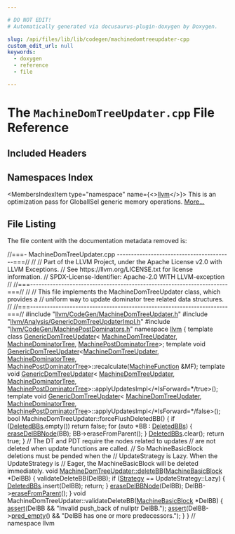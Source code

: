```yaml
---

# DO NOT EDIT!
# Automatically generated via docusaurus-plugin-doxygen by Doxygen.

slug: /api/files/lib/lib/codegen/machinedomtreeupdater-cpp
custom_edit_url: null
keywords:
  - doxygen
  - reference
  - file

---
```





# The `MachineDomTreeUpdater.cpp` File Reference

<DoxygenPage pluginConfig={pluginConfig}>



## Included Headers

<IncludesList>
<IncludesListItem
  filePath="llvm/CodeGen/MachineDomTreeUpdater.h"
  permalink="/docs/api/files/include/include/llvm/include/llvm/codegen/machinedomtreeupdater-h"
  isLocal="true" />
<IncludesListItem
  filePath="llvm/Analysis/GenericDomTreeUpdaterImpl.h"
  permalink="/docs/api/files/include/include/llvm/include/llvm/analysis/genericdomtreeupdaterimpl-h"
  isLocal="true" />
<IncludesListItem
  filePath="llvm/CodeGen/MachinePostDominators.h"
  permalink="/docs/api/files/include/include/llvm/include/llvm/codegen/machinepostdominators-h"
  isLocal="true" />
</IncludesList>

## Namespaces Index

<MembersIndex>

<MembersIndexItem
  type="namespace"
  name={<><a href="/docs/api/namespaces/llvm">llvm</a></>}>
This is an optimization pass for GlobalISel generic memory operations. <a href="/docs/api/namespaces/llvm/#details">More...</a>
</MembersIndexItem>

</MembersIndex>


## File Listing

The file content with the documentation metadata removed is:

<ProgramListing>

<Link id="l00001" /><CodeLine lineNumber="1"><Highlight kind="comment">//===- MachineDomTreeUpdater.cpp -----------------------------------------===//</Highlight><Highlight kind="normal"></Highlight></CodeLine>
<Link id="l00002" /><CodeLine lineNumber="2"><Highlight kind="normal"></Highlight><Highlight kind="comment">//</Highlight><Highlight kind="normal"></Highlight></CodeLine>
<Link id="l00003" /><CodeLine lineNumber="3"><Highlight kind="normal"></Highlight><Highlight kind="comment">// Part of the LLVM Project, under the Apache License v2.0 with LLVM Exceptions.</Highlight><Highlight kind="normal"></Highlight></CodeLine>
<Link id="l00004" /><CodeLine lineNumber="4"><Highlight kind="normal"></Highlight><Highlight kind="comment">// See https://llvm.org/LICENSE.txt for license information.</Highlight><Highlight kind="normal"></Highlight></CodeLine>
<Link id="l00005" /><CodeLine lineNumber="5"><Highlight kind="normal"></Highlight><Highlight kind="comment">// SPDX-License-Identifier: Apache-2.0 WITH LLVM-exception</Highlight><Highlight kind="normal"></Highlight></CodeLine>
<Link id="l00006" /><CodeLine lineNumber="6"><Highlight kind="normal"></Highlight><Highlight kind="comment">//</Highlight><Highlight kind="normal"></Highlight></CodeLine>
<Link id="l00007" /><CodeLine lineNumber="7"><Highlight kind="normal"></Highlight><Highlight kind="comment">//===----------------------------------------------------------------------===//</Highlight><Highlight kind="normal"></Highlight></CodeLine>
<Link id="l00008" /><CodeLine lineNumber="8"><Highlight kind="normal"></Highlight><Highlight kind="comment">//</Highlight><Highlight kind="normal"></Highlight></CodeLine>
<Link id="l00009" /><CodeLine lineNumber="9"><Highlight kind="normal"></Highlight><Highlight kind="comment">// This file implements the MachineDomTreeUpdater class, which provides a</Highlight><Highlight kind="normal"></Highlight></CodeLine>
<Link id="l00010" /><CodeLine lineNumber="10"><Highlight kind="normal"></Highlight><Highlight kind="comment">// uniform way to update dominator tree related data structures.</Highlight><Highlight kind="normal"></Highlight></CodeLine>
<Link id="l00011" /><CodeLine lineNumber="11"><Highlight kind="normal"></Highlight><Highlight kind="comment">//</Highlight><Highlight kind="normal"></Highlight></CodeLine>
<Link id="l00012" /><CodeLine lineNumber="12"><Highlight kind="normal"></Highlight><Highlight kind="comment">//===----------------------------------------------------------------------===//</Highlight><Highlight kind="normal"></Highlight></CodeLine>
<Link id="l00013" /><CodeLine lineNumber="13"><Highlight kind="normal"></Highlight></CodeLine>
<Link id="l00014" /><CodeLine lineNumber="14"><Highlight kind="normal"></Highlight><Highlight kind="preprocessor">#include &quot;<a href="/docs/api/files/include/include/llvm/include/llvm/codegen/machinedomtreeupdater-h">llvm/CodeGen/MachineDomTreeUpdater.h</a>&quot;</Highlight><Highlight kind="normal"></Highlight></CodeLine>
<Link id="l00015" /><CodeLine lineNumber="15"><Highlight kind="normal"></Highlight><Highlight kind="preprocessor">#include &quot;<a href="/docs/api/files/include/include/llvm/include/llvm/analysis/genericdomtreeupdaterimpl-h">llvm/Analysis/GenericDomTreeUpdaterImpl.h</a>&quot;</Highlight><Highlight kind="normal"></Highlight></CodeLine>
<Link id="l00016" /><CodeLine lineNumber="16"><Highlight kind="normal"></Highlight><Highlight kind="preprocessor">#include &quot;<a href="/docs/api/files/include/include/llvm/include/llvm/codegen/machinepostdominators-h">llvm/CodeGen/MachinePostDominators.h</a>&quot;</Highlight><Highlight kind="normal"></Highlight></CodeLine>
<Link id="l00017" /><CodeLine lineNumber="17"><Highlight kind="normal"></Highlight></CodeLine>
<Link id="l00018" /><CodeLine lineNumber="18"><Highlight kind="normal"></Highlight><Highlight kind="keyword">namespace </Highlight><Highlight kind="normal"><a href="/docs/api/namespaces/llvm">llvm</a> &#123;</Highlight></CodeLine>
<Link id="l00019" /><CodeLine lineNumber="19"><Highlight kind="normal"></Highlight></CodeLine>
<Link id="l00020" /><CodeLine lineNumber="20"><Highlight kind="normal"></Highlight><Highlight kind="keyword">template</Highlight><Highlight kind="normal"> </Highlight><Highlight kind="keyword">class </Highlight><Highlight kind="normal"><a href="/docs/api/classes/llvm/genericdomtreeupdater">GenericDomTreeUpdater</a>&lt;</Highlight></CodeLine>
<Link id="l00021" /><CodeLine lineNumber="21"><Highlight kind="normal">    <a href="/docs/api/classes/llvm/machinedomtreeupdater">MachineDomTreeUpdater</a>, <a href="/docs/api/classes/llvm/machinedominatortree">MachineDominatorTree</a>, <a href="/docs/api/classes/llvm/machinepostdominatortree">MachinePostDominatorTree</a>&gt;;</Highlight></CodeLine>
<Link id="l00022" /><CodeLine lineNumber="22"><Highlight kind="normal"></Highlight></CodeLine>
<Link id="l00023" /><CodeLine lineNumber="23"><Highlight kind="normal"></Highlight><Highlight kind="keyword">template</Highlight><Highlight kind="normal"> </Highlight><Highlight kind="keywordtype">void</Highlight><Highlight kind="normal"></Highlight></CodeLine>
<Link id="l00024" /><CodeLine lineNumber="24"><Highlight kind="normal"><a href="/docs/api/classes/llvm/genericdomtreeupdater">GenericDomTreeUpdater</a>&lt;<a href="/docs/api/classes/llvm/machinedomtreeupdater">MachineDomTreeUpdater</a>, <a href="/docs/api/classes/llvm/machinedominatortree">MachineDominatorTree</a>,</Highlight></CodeLine>
<Link id="l00025" /><CodeLine lineNumber="25"><Highlight kind="normal">                      <a href="/docs/api/classes/llvm/machinepostdominatortree">MachinePostDominatorTree</a>&gt;::recalculate(<a href="/docs/api/classes/llvm/machinefunction">MachineFunction</a></Highlight></CodeLine>
<Link id="l00026" /><CodeLine lineNumber="26"><Highlight kind="normal">                                                                 &amp;MF);</Highlight></CodeLine>
<Link id="l00027" /><CodeLine lineNumber="27"><Highlight kind="normal"></Highlight></CodeLine>
<Link id="l00028" /><CodeLine lineNumber="28"><Highlight kind="normal"></Highlight><Highlight kind="keyword">template</Highlight><Highlight kind="normal"> </Highlight><Highlight kind="keywordtype">void</Highlight><Highlight kind="normal"> <a href="/docs/api/classes/llvm/genericdomtreeupdater">GenericDomTreeUpdater</a>&lt;</Highlight></CodeLine>
<Link id="l00029" /><CodeLine lineNumber="29"><Highlight kind="normal">    <a href="/docs/api/classes/llvm/machinedomtreeupdater">MachineDomTreeUpdater</a>, <a href="/docs/api/classes/llvm/machinedominatortree">MachineDominatorTree</a>,</Highlight></CodeLine>
<Link id="l00030" /><CodeLine lineNumber="30"><Highlight kind="normal">    <a href="/docs/api/classes/llvm/machinepostdominatortree">MachinePostDominatorTree</a>&gt;::applyUpdatesImpl&lt;</Highlight><Highlight kind="comment">/&#42;IsForward=&#42;/</Highlight><Highlight kind="keyword">true</Highlight><Highlight kind="normal">&gt;();</Highlight></CodeLine>
<Link id="l00031" /><CodeLine lineNumber="31"><Highlight kind="normal"></Highlight><Highlight kind="keyword">template</Highlight><Highlight kind="normal"> </Highlight><Highlight kind="keywordtype">void</Highlight><Highlight kind="normal"> <a href="/docs/api/classes/llvm/genericdomtreeupdater">GenericDomTreeUpdater</a>&lt;</Highlight></CodeLine>
<Link id="l00032" /><CodeLine lineNumber="32"><Highlight kind="normal">    <a href="/docs/api/classes/llvm/machinedomtreeupdater">MachineDomTreeUpdater</a>, <a href="/docs/api/classes/llvm/machinedominatortree">MachineDominatorTree</a>,</Highlight></CodeLine>
<Link id="l00033" /><CodeLine lineNumber="33"><Highlight kind="normal">    <a href="/docs/api/classes/llvm/machinepostdominatortree">MachinePostDominatorTree</a>&gt;::applyUpdatesImpl&lt;</Highlight><Highlight kind="comment">/&#42;IsForward=&#42;/</Highlight><Highlight kind="keyword">false</Highlight><Highlight kind="normal">&gt;();</Highlight></CodeLine>
<Link id="l00034" /><CodeLine lineNumber="34"><Highlight kind="normal"></Highlight></CodeLine>
<Link id="l00035" /><CodeLine lineNumber="35"><Highlight kind="normal"></Highlight><Highlight kind="keywordtype">bool</Highlight><Highlight kind="normal"> MachineDomTreeUpdater::forceFlushDeletedBB() &#123;</Highlight></CodeLine>
<Link id="l00036" /><CodeLine lineNumber="36"><Highlight kind="normal">  </Highlight><Highlight kind="keywordflow">if</Highlight><Highlight kind="normal"> (<a href="/docs/api/classes/llvm/genericdomtreeupdater/#a03640c958debd0b9a525cff8fe5a11ed">DeletedBBs</a>.empty())</Highlight></CodeLine>
<Link id="l00037" /><CodeLine lineNumber="37"><Highlight kind="normal">    </Highlight><Highlight kind="keywordflow">return</Highlight><Highlight kind="normal"> </Highlight><Highlight kind="keyword">false</Highlight><Highlight kind="normal">;</Highlight></CodeLine>
<Link id="l00038" /><CodeLine lineNumber="38"><Highlight kind="normal"></Highlight></CodeLine>
<Link id="l00039" /><CodeLine lineNumber="39"><Highlight kind="normal">  </Highlight><Highlight kind="keywordflow">for</Highlight><Highlight kind="normal"> (</Highlight><Highlight kind="keyword">auto</Highlight><Highlight kind="normal"> &#42;BB : <a href="/docs/api/classes/llvm/genericdomtreeupdater/#a03640c958debd0b9a525cff8fe5a11ed">DeletedBBs</a>) &#123;</Highlight></CodeLine>
<Link id="l00040" /><CodeLine lineNumber="40"><Highlight kind="normal">    <a href="/docs/api/classes/llvm/genericdomtreeupdater/#a42eae544363676292b0d6a03d06ba9df">eraseDelBBNode</a>(BB);</Highlight></CodeLine>
<Link id="l00041" /><CodeLine lineNumber="41"><Highlight kind="normal">    BB-&gt;eraseFromParent();</Highlight></CodeLine>
<Link id="l00042" /><CodeLine lineNumber="42"><Highlight kind="normal">  &#125;</Highlight></CodeLine>
<Link id="l00043" /><CodeLine lineNumber="43"><Highlight kind="normal">  <a href="/docs/api/classes/llvm/genericdomtreeupdater/#a03640c958debd0b9a525cff8fe5a11ed">DeletedBBs</a>.clear();</Highlight></CodeLine>
<Link id="l00044" /><CodeLine lineNumber="44"><Highlight kind="normal">  </Highlight><Highlight kind="keywordflow">return</Highlight><Highlight kind="normal"> </Highlight><Highlight kind="keyword">true</Highlight><Highlight kind="normal">;</Highlight></CodeLine>
<Link id="l00045" /><CodeLine lineNumber="45"><Highlight kind="normal">&#125;</Highlight></CodeLine>
<Link id="l00046" /><CodeLine lineNumber="46"><Highlight kind="normal"></Highlight></CodeLine>
<Link id="l00047" /><CodeLine lineNumber="47"><Highlight kind="normal"></Highlight><Highlight kind="comment">// The DT and PDT require the nodes related to updates</Highlight><Highlight kind="normal"></Highlight></CodeLine>
<Link id="l00048" /><CodeLine lineNumber="48"><Highlight kind="normal"></Highlight><Highlight kind="comment">// are not deleted when update functions are called.</Highlight><Highlight kind="normal"></Highlight></CodeLine>
<Link id="l00049" /><CodeLine lineNumber="49"><Highlight kind="normal"></Highlight><Highlight kind="comment">// So MachineBasicBlock deletions must be pended when the</Highlight><Highlight kind="normal"></Highlight></CodeLine>
<Link id="l00050" /><CodeLine lineNumber="50"><Highlight kind="normal"></Highlight><Highlight kind="comment">// UpdateStrategy is Lazy. When the UpdateStrategy is</Highlight><Highlight kind="normal"></Highlight></CodeLine>
<Link id="l00051" /><CodeLine lineNumber="51"><Highlight kind="normal"></Highlight><Highlight kind="comment">// Eager, the MachineBasicBlock will be deleted immediately.</Highlight><Highlight kind="normal"></Highlight></CodeLine>
<Link id="l00052" /><CodeLine lineNumber="52" lineLink="/docs/api/classes/llvm/machinedomtreeupdater/#a37347c3bcb72b1a6c2ab0b5dc28cb34b"><Highlight kind="normal"></Highlight><Highlight kind="keywordtype">void</Highlight><Highlight kind="normal"> <a href="/docs/api/classes/llvm/machinedomtreeupdater/#a37347c3bcb72b1a6c2ab0b5dc28cb34b">MachineDomTreeUpdater::deleteBB</a>(<a href="/docs/api/classes/llvm/machinebasicblock">MachineBasicBlock</a> &#42;DelBB) &#123;</Highlight></CodeLine>
<Link id="l00053" /><CodeLine lineNumber="53"><Highlight kind="normal">  validateDeleteBB(DelBB);</Highlight></CodeLine>
<Link id="l00054" /><CodeLine lineNumber="54"><Highlight kind="normal">  </Highlight><Highlight kind="keywordflow">if</Highlight><Highlight kind="normal"> (<a href="/docs/api/classes/llvm/genericdomtreeupdater/#a6c1229274a768152e5ed6af3872af602">Strategy</a> == UpdateStrategy::Lazy) &#123;</Highlight></CodeLine>
<Link id="l00055" /><CodeLine lineNumber="55"><Highlight kind="normal">    <a href="/docs/api/classes/llvm/genericdomtreeupdater/#a03640c958debd0b9a525cff8fe5a11ed">DeletedBBs</a>.insert(DelBB);</Highlight></CodeLine>
<Link id="l00056" /><CodeLine lineNumber="56"><Highlight kind="normal">    </Highlight><Highlight kind="keywordflow">return</Highlight><Highlight kind="normal">;</Highlight></CodeLine>
<Link id="l00057" /><CodeLine lineNumber="57"><Highlight kind="normal">  &#125;</Highlight></CodeLine>
<Link id="l00058" /><CodeLine lineNumber="58"><Highlight kind="normal"></Highlight></CodeLine>
<Link id="l00059" /><CodeLine lineNumber="59"><Highlight kind="normal">  <a href="/docs/api/classes/llvm/genericdomtreeupdater/#a42eae544363676292b0d6a03d06ba9df">eraseDelBBNode</a>(DelBB);</Highlight></CodeLine>
<Link id="l00060" /><CodeLine lineNumber="60"><Highlight kind="normal">  DelBB-&gt;<a href="/docs/api/classes/llvm/machinebasicblock/#ac421fe6513e43aedbba712e4a981744e">eraseFromParent</a>();</Highlight></CodeLine>
<Link id="l00061" /><CodeLine lineNumber="61"><Highlight kind="normal">&#125;</Highlight></CodeLine>
<Link id="l00062" /><CodeLine lineNumber="62"><Highlight kind="normal"></Highlight></CodeLine>
<Link id="l00063" /><CodeLine lineNumber="63"><Highlight kind="normal"></Highlight><Highlight kind="keywordtype">void</Highlight><Highlight kind="normal"> MachineDomTreeUpdater::validateDeleteBB(<a href="/docs/api/classes/llvm/machinebasicblock">MachineBasicBlock</a> &#42;DelBB) &#123;</Highlight></CodeLine>
<Link id="l00064" /><CodeLine lineNumber="64"><Highlight kind="normal">  <a href="/docs/api/files/lib/lib/target/lib/target/amdgpu/silowercontrolflow-cpp/#a4868c5d81c5ccc98c47aeab6244346a0">assert</a>(DelBB &amp;&amp; </Highlight><Highlight kind="stringliteral">&quot;Invalid push&#95;back of nullptr DelBB.&quot;</Highlight><Highlight kind="normal">);</Highlight></CodeLine>
<Link id="l00065" /><CodeLine lineNumber="65"><Highlight kind="normal">  <a href="/docs/api/files/lib/lib/target/lib/target/amdgpu/silowercontrolflow-cpp/#a4868c5d81c5ccc98c47aeab6244346a0">assert</a>(DelBB-&gt;<a href="/docs/api/classes/llvm/machinebasicblock/#a877507fda31c207ec36a018784369708">pred&#95;empty</a>() &amp;&amp; </Highlight><Highlight kind="stringliteral">&quot;DelBB has one or more predecessors.&quot;</Highlight><Highlight kind="normal">);</Highlight></CodeLine>
<Link id="l00066" /><CodeLine lineNumber="66"><Highlight kind="normal">&#125;</Highlight></CodeLine>
<Link id="l00067" /><CodeLine lineNumber="67"><Highlight kind="normal"></Highlight></CodeLine>
<Link id="l00068" /><CodeLine lineNumber="68"><Highlight kind="normal">&#125; </Highlight><Highlight kind="comment">// namespace llvm</Highlight><Highlight kind="normal"></Highlight></CodeLine>

</ProgramListing>

</DoxygenPage>
